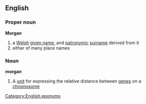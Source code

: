 ==English==
===Proper noun===
'''Morgan'''

# a [[Welsh]] [[given name]], and [[patronymic]] [[surname]] derived from it
# either of many place names

===Noun===
'''morgan'''

#{{medicine}} A [[unit]] for expressing the relative distance between [[gene]]s on a [[chromosome]]

[[Category:English eponyms]]